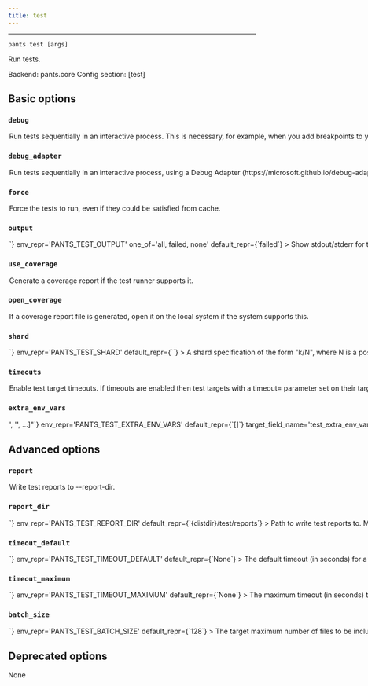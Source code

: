 ```yaml
---
title: test
---
```



---

```
pants test [args]
```

Run tests.

Backend: <span className="color--primary">pants.core</span>
Config section: <span className="color--primary">[test]</span>

<span className={styles.options}>

## Basic options


### `debug`

<Option
  cli_repr={`--[no-]test-debug`}
  env_repr='PANTS_TEST_DEBUG'
  default_repr={`False`}
>

Run tests sequentially in an interactive process. This is necessary, for example, when you add breakpoints to your code.

</Option>

### `debug_adapter`

<Option
  cli_repr={`--[no-]test-debug-adapter`}
  env_repr='PANTS_TEST_DEBUG_ADAPTER'
  default_repr={`False`}
>

Run tests sequentially in an interactive process, using a Debug Adapter (https://microsoft.github.io/debug-adapter-protocol/) for the language if supported.

The interactive process used will be immediately blocked waiting for a client before continuing.

This option implies --debug.

</Option>

### `force`

<Option
  cli_repr={`--[no-]test-force`}
  env_repr='PANTS_TEST_FORCE'
  default_repr={`False`}
>

Force the tests to run, even if they could be satisfied from cache.

</Option>

### `output`

<Option
  cli_repr={`--test-output=<ShowOutput>`}
  env_repr='PANTS_TEST_OUTPUT'
  one_of='all, failed, none'
  default_repr={`failed`}
>

Show stdout/stderr for these tests.

</Option>

### `use_coverage`

<Option
  cli_repr={`--[no-]test-use-coverage`}
  env_repr='PANTS_TEST_USE_COVERAGE'
  default_repr={`False`}
>

Generate a coverage report if the test runner supports it.

</Option>

### `open_coverage`

<Option
  cli_repr={`--[no-]test-open-coverage`}
  env_repr='PANTS_TEST_OPEN_COVERAGE'
  default_repr={`False`}
>

If a coverage report file is generated, open it on the local system if the system supports this.

</Option>

### `shard`

<Option
  cli_repr={`--test-shard=<str>`}
  env_repr='PANTS_TEST_SHARD'
  default_repr={``}
>

A shard specification of the form &#x22;k/N&#x22;, where N is a positive integer and k is a non-negative integer less than N.

If set, the request input targets will be deterministically partitioned into N disjoint subsets of roughly equal size, and only the k&#x27;th subset will be used, with all others discarded.

Useful for splitting large numbers of test files across multiple machines in CI. For example, you can run three shards with --shard=0/3, --shard=1/3, --shard=2/3.

Note that the shards are roughly equal in size as measured by number of files. No attempt is made to consider the size of different files, the time they have taken to run in the past, or other such sophisticated measures.

</Option>

### `timeouts`

<Option
  cli_repr={`--[no-]test-timeouts`}
  env_repr='PANTS_TEST_TIMEOUTS'
  default_repr={`True`}
>

Enable test target timeouts. If timeouts are enabled then test targets with a `timeout=` parameter set on their target will time out after the given number of seconds if not completed. If no timeout is set, then either the default timeout is used or no timeout is configured.

</Option>

### `extra_env_vars`

<Option
  cli_repr={`--test-extra-env-vars="['<str>', '<str>', ...]"`}
  env_repr='PANTS_TEST_EXTRA_ENV_VARS'
  default_repr={`[]`}
  target_field_name='test_extra_env_vars'
>

Additional environment variables to include in test processes. Entries are strings in the form `ENV_VAR=value` to use explicitly; or just `ENV_VAR` to copy the value of a variable in Pants&#x27;s own environment.

</Option>

## Advanced options


### `report`

<Option
  cli_repr={`--[no-]test-report`}
  env_repr='PANTS_TEST_REPORT'
  default_repr={`False`}
>

Write test reports to --report-dir.

</Option>

### `report_dir`

<Option
  cli_repr={`--test-report-dir=<str>`}
  env_repr='PANTS_TEST_REPORT_DIR'
  default_repr={`{distdir}/test/reports`}
>

Path to write test reports to. Must be relative to the build root.

</Option>

### `timeout_default`

<Option
  cli_repr={`--test-timeout-default=<int>`}
  env_repr='PANTS_TEST_TIMEOUT_DEFAULT'
  default_repr={`None`}
>

The default timeout (in seconds) for a test target if the `timeout` field is not set on the target.

</Option>

### `timeout_maximum`

<Option
  cli_repr={`--test-timeout-maximum=<int>`}
  env_repr='PANTS_TEST_TIMEOUT_MAXIMUM'
  default_repr={`None`}
>

The maximum timeout (in seconds) that may be used on a test target.

</Option>

### `batch_size`

<Option
  cli_repr={`--test-batch-size=<int>`}
  env_repr='PANTS_TEST_BATCH_SIZE'
  default_repr={`128`}
>

The target maximum number of files to be included in each run of batch-enabled test runners.

Some test runners can execute tests from multiple files in a single run. Test implementations will return all tests that _can_ run together as a single group - and then this may be further divided into smaller batches, based on this option. This is done:
```
1. to avoid OS argument length limits (in processes which don't support argument files)
2. to support more stable cache keys than would be possible if all files were operated on in a single batch
3. to allow for parallelism in test runners which don't have internal parallelism, or -- if they do support internal parallelism -- to improve scheduling behavior when multiple processes are competing for cores and so internal parallelism cannot be used perfectly

```

In order to improve cache hit rates (see 2.), batches are created at stable boundaries, and so this value is only a "target" max batch size (rather than an exact value).

NOTE: This parameter has no effect on test runners/plugins that do not implement support for batched testing.

</Option>

## Deprecated options

None


</span>